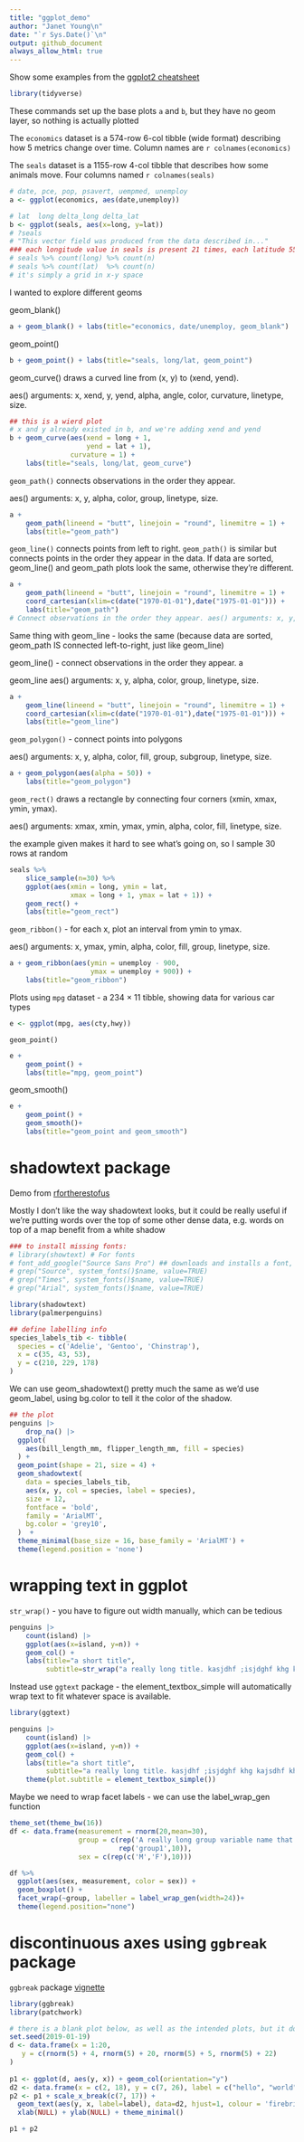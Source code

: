 ```yaml
---
title: "ggplot_demo"
author: "Janet Young\n"
date: "`r Sys.Date()`\n"
output: github_document
always_allow_html: true
---
```



Show some examples from the [ggplot2 cheatsheet](https://rstudio.github.io/cheatsheets/html/data-visualization.html)


```r
library(tidyverse)
```

These commands set up the base plots `a` and `b`, but they have no geom layer, so nothing is actually plotted

The `economics` dataset is a 574-row 6-col tibble (wide format) describing how 5 metrics change over time. Column names are `r colnames(economics)`

The `seals` dataset is a 1155-row 4-col tibble that describes how some animals move. Four columns named `r colnames(seals)`


```r
# date, pce, pop, psavert, uempmed, unemploy
a <- ggplot(economics, aes(date,unemploy))

# lat  long delta_long delta_lat
b <- ggplot(seals, aes(x=long, y=lat))
# ?seals 
# "This vector field was produced from the data described in..."
### each longitude value in seals is present 21 times, each latitude 55 times
# seals %>% count(long) %>% count(n)
# seals %>% count(lat)  %>% count(n)
# it's simply a grid in x-y space
```

I wanted to explore different geoms

geom_blank()

```r
a + geom_blank() + labs(title="economics, date/unemploy, geom_blank")
```
geom_point()

```r
b + geom_point() + labs(title="seals, long/lat, geom_point")
```
geom_curve() draws a curved line from (x, y) to (xend, yend). 

aes() arguments: x, xend, y, yend, alpha, angle, color, curvature, linetype, size.

```r
## this is a wierd plot
# x and y already existed in b, and we're adding xend and yend
b + geom_curve(aes(xend = long + 1, 
                   yend = lat + 1), 
               curvature = 1) + 
    labs(title="seals, long/lat, geom_curve")
```
`geom_path()` connects observations in the order they appear.

aes() arguments: x, y, alpha, color, group, linetype, size.


```r
a + 
    geom_path(lineend = "butt", linejoin = "round", linemitre = 1) +
    labs(title="geom_path")
```

`geom_line()` connects points from left to right. `geom_path()` is similar but connects points in the order they appear in the data. If data are sorted, geom_line() and geom_path plots look the same, otherwise they're different.

```r
a + 
    geom_path(lineend = "butt", linejoin = "round", linemitre = 1) +
    coord_cartesian(xlim=c(date("1970-01-01"),date("1975-01-01"))) +
    labs(title="geom_path")
# Connect observations in the order they appear. aes() arguments: x, y, alpha, color, group, linetype, size.
```

Same thing with geom_line - looks the same (because data are sorted, geom_path IS connected left-to-right, just like geom_line)

geom_line() - connect observations in the order they appear. a

geom_line aes() arguments: x, y, alpha, color, group, linetype, size.
```r
a + 
    geom_line(lineend = "butt", linejoin = "round", linemitre = 1) +
    coord_cartesian(xlim=c(date("1970-01-01"),date("1975-01-01"))) +
    labs(title="geom_line")
```

`geom_polygon()` - connect points into polygons

aes() arguments: x, y, alpha, color, fill, group, subgroup, linetype, size.

```r
a + geom_polygon(aes(alpha = 50)) +
    labs(title="geom_polygon")
```

`geom_rect()` draws a rectangle by connecting four corners (xmin, xmax, ymin, ymax).

aes() arguments: xmax, xmin, ymax, ymin, alpha, color, fill, linetype, size.

the example given makes it hard to see what's going on, so I sample 30 rows at random

```r
seals %>% 
    slice_sample(n=30) %>% 
    ggplot(aes(xmin = long, ymin = lat, 
               xmax = long + 1, ymax = lat + 1)) + 
    geom_rect() +
    labs(title="geom_rect")
```

`geom_ribbon()` - for each x, plot an interval from ymin to ymax. 

aes() arguments: x, ymax, ymin, alpha, color, fill, group, linetype, size.


```r
a + geom_ribbon(aes(ymin = unemploy - 900, 
                    ymax = unemploy + 900)) +
    labs(title="geom_ribbon")
```
Plots using `mpg` dataset - a 234 × 11 tibble, showing data for various car types

```r
e <- ggplot(mpg, aes(cty,hwy))
```

`geom_point()`

```r
e + 
    geom_point() +
    labs(title="mpg, geom_point")
```

geom_smooth()

```r
e + 
    geom_point() + 
    geom_smooth()+
    labs(title="geom_point and geom_smooth")
```


# shadowtext package

Demo from [rfortherestofus](https://rfortherestofus.com/2024/05/shadowtext-ggplot)

Mostly I don't like the way shadowtext looks, but it could be really useful if we're putting words over the top of some other dense data, e.g. words on top of a map benefit from a white shadow

```r
### to install missing fonts:
# library(showtext) # For fonts
# font_add_google("Source Sans Pro") ## downloads and installs a font, except I don't think it necessarily makes the font available always?  maybe I need to restart the computer before I can use it?
# grep("Source", system_fonts()$name, value=TRUE)
# grep("Times", system_fonts()$name, value=TRUE)
# grep("Arial", system_fonts()$name, value=TRUE)
```

```r
library(shadowtext)
library(palmerpenguins)
```



```r
## define labelling info
species_labels_tib <- tibble(
  species = c('Adelie', 'Gentoo', 'Chinstrap'),
  x = c(35, 43, 53),
  y = c(210, 229, 178)
)
```

We can use geom_shadowtext() pretty much the same as we'd use geom_label, using bg.color to tell it the color of the shadow. 

```r
## the plot
penguins |> 
    drop_na() |>
  ggplot(
    aes(bill_length_mm, flipper_length_mm, fill = species)
  ) +
  geom_point(shape = 21, size = 4) +
  geom_shadowtext(
    data = species_labels_tib,
    aes(x, y, col = species, label = species),
    size = 12,
    fontface = 'bold',
    family = 'ArialMT',
    bg.color = 'grey10',
  )  +
  theme_minimal(base_size = 16, base_family = 'ArialMT') +
  theme(legend.position = 'none')
```

# wrapping text in ggplot

`str_wrap()` - you have to figure out width manually, which can be tedious

```r
penguins |> 
    count(island) |>
    ggplot(aes(x=island, y=n)) +
    geom_col() +
    labs(title="a short title",
         subtitle=str_wrap("a really long title. kasjdhf ;isjdghf khg kajsxdhf khg alsidgf kjhg ljhags dfj hgkjahsdgfkjhg a  ljhsdgf ljhglsdjhfg", width=50))
```

Instead use `ggtext` package - the element_textbox_simple will automatically wrap text to fit whatever space is available.

```r
library(ggtext)
```

```r
penguins |> 
    count(island) |>
    ggplot(aes(x=island, y=n)) +
    geom_col() +
    labs(title="a short title",
         subtitle="a really long title. kasjdhf ;isjdghf khg kajsdhf khg alsidgf kjhg ljhags dfj hgkjahsdgfkjhg a  ljhsdgf ljhglsdjhfg") +
    theme(plot.subtitle = element_textbox_simple())
```

Maybe we need to wrap facet labels - we can use the label_wrap_gen function

```r
theme_set(theme_bw(16))
df <- data.frame(measurement = rnorm(20,mean=30), 
                 group = c(rep('A really long group variable name that needs to be wrapped',10),
                           rep('group1',10)), 
                 sex = c(rep(c('M','F'),10)))

df %>%
  ggplot(aes(sex, measurement, color = sex)) +
  geom_boxplot() +
  facet_wrap(~group, labeller = label_wrap_gen(width=24))+
  theme(legend.position="none")
```



# discontinuous axes using `ggbreak` package

`ggbreak` package [vignette](https://cran.r-project.org/web/packages/ggbreak/vignettes/ggbreak.html)


```r
library(ggbreak) 
library(patchwork)
```

```r
# there is a blank plot below, as well as the intended plots, but it doesn't appear when knit to html rendering
set.seed(2019-01-19)
d <- data.frame(x = 1:20,
   y = c(rnorm(5) + 4, rnorm(5) + 20, rnorm(5) + 5, rnorm(5) + 22)
)
 
p1 <- ggplot(d, aes(y, x)) + geom_col(orientation="y")
d2 <- data.frame(x = c(2, 18), y = c(7, 26), label = c("hello", "world"))
p2 <- p1 + scale_x_break(c(7, 17)) + 
  geom_text(aes(y, x, label=label), data=d2, hjust=1, colour = 'firebrick')  + 
  xlab(NULL) + ylab(NULL) + theme_minimal()

p1 + p2
```


